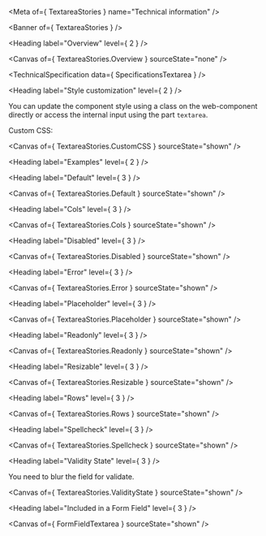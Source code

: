 
<Meta of={ TextareaStories } name="Technical information" />

<Banner of={ TextareaStories } />

<Heading label="Overview" level={ 2 } />

<Canvas of={ TextareaStories.Overview } sourceState="none" />

<TechnicalSpecification data={ SpecificationsTextarea } />

<Heading label="Style customization" level={ 2 } />

You can update the component style using a class on the web-component directly or access the internal input using the part `textarea`.

Custom CSS:

<Canvas of={ TextareaStories.CustomCSS } sourceState="shown" />

<Heading label="Examples" level={ 2 } />

<Heading label="Default" level={ 3 } />

<Canvas of={ TextareaStories.Default } sourceState="shown" />

<Heading label="Cols" level={ 3 } />

<Canvas of={ TextareaStories.Cols } sourceState="shown" />

<Heading label="Disabled" level={ 3 } />

<Canvas of={ TextareaStories.Disabled } sourceState="shown" />

<Heading label="Error" level={ 3 } />

<Canvas of={ TextareaStories.Error } sourceState="shown" />

<Heading label="Placeholder" level={ 3 } />

<Canvas of={ TextareaStories.Placeholder } sourceState="shown" />

<Heading label="Readonly" level={ 3 } />

<Canvas of={ TextareaStories.Readonly } sourceState="shown" />

<Heading label="Resizable" level={ 3 } />

<Canvas of={ TextareaStories.Resizable } sourceState="shown" />

<Heading label="Rows" level={ 3 } />

<Canvas of={ TextareaStories.Rows } sourceState="shown" />

<Heading label="Spellcheck" level={ 3 } />

<Canvas of={ TextareaStories.Spellcheck } sourceState="shown" />

<Heading label="Validity State" level={ 3 } />

You need to blur the field for validate.

<Canvas of={ TextareaStories.ValidityState } sourceState="shown" />

<Heading label="Included in a Form Field" level={ 3 } />

<Canvas of={ FormFieldTextarea } sourceState="shown" />
